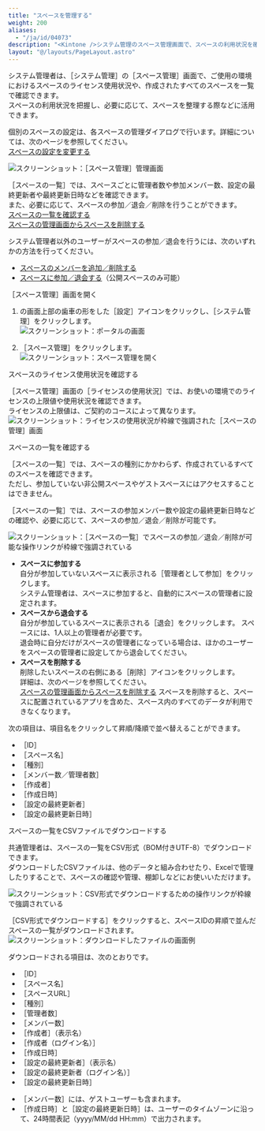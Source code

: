```yaml
---
title: "スペースを管理する"
weight: 200
aliases:
  - "/ja/id/04073"
description: "<Kintone />システム管理のスペース管理画面で、スペースの利用状況を確認する方法を説明しています。"
layout: "@/layouts/PageLayout.astro"
---
```




システム管理者は、<Wovn>［<Kintone />システム管理］</Wovn>の<Wovn>［スペース管理］</Wovn>画面で、ご使用の環境におけるスペースのライセンス使用状況や、作成されたすべてのスペースを一覧で確認できます。  
スペースの利用状況を把握し、必要に応じて、スペースを整理する際などに活用できます。

<Note>

個別のスペースの設定は、各スペースの管理ダイアログで行います。詳細については、次のページを参照してください。  
[スペースの設定を変更する](/k/ja/id/040696.html)

</Note>

<Img src="/k/kintone/img-ja/manage_spaces_00.png" alt="スクリーンショット：［スペース管理］管理画面" />

<Wovn>［スペースの一覧］</Wovn>では、スペースごとに管理者数や参加メンバー数、設定の最終更新者や最終更新日時などを確認できます。  
また、必要に応じて、スペースの参加／退会／削除を行うことができます。  
[スペースの一覧を確認する](#space_admin_manage_spaces_30)  
[スペースの管理画面からスペースを削除する](/k/ja/id/04072.html)

<Note>

システム管理者以外のユーザーがスペースの参加／退会を行うには、次のいずれかの方法を行ってください。

* [スペースのメンバーを追加／削除する](/k/ja/id/040703.html)
* [スペースに参加／退会する](/k/ja/id/040701.html)（公開スペースのみ可能）

</Note>

<Heading id="space_admin_manage_spaces_10"><Wovn>［スペース管理］</Wovn>画面を開く</Heading>

1. <Kintone />の画面上部の歯車の形をした<Wovn>［設定］</Wovn>アイコンをクリックし、<Wovn>［<Kintone />システム管理］</Wovn>をクリックします。  
   <Img src="/k/kintone/img-ja/manage_spaces_01.png" alt="スクリーンショット：ポータルの画面" />

1. <Wovn>［スペース管理］</Wovn>をクリックします。  
   <Img src="/k/kintone/img-ja/manage_spaces_02.png" alt="スクリーンショット：スペース管理を開く" />

<Heading id="space_admin_manage_spaces_20">スペースのライセンス使用状況を確認する</Heading>

<Wovn>［スペース管理］</Wovn>画面の<Wovn>［ライセンスの使用状況］</Wovn>では、お使いの環境でのライセンスの上限値や使用状況を確認できます。  
ライセンスの上限値は、ご契約のコースによって異なります。
<Img src="/k/kintone/img-ja/manage_spaces_04.png" alt="スクリーンショット：ライセンスの使用状況が枠線で強調された［スペースの管理］画面" />

<Heading id="space_admin_manage_spaces_30">スペースの一覧を確認する</Heading>

<Wovn>［スペースの一覧］</Wovn>では、スペースの種別にかかわらず、作成されているすべてのスペースを確認できます。  
ただし、参加していない非公開スペースやゲストスペースにはアクセスすることはできません。

<Wovn>［スペースの一覧］</Wovn>では、スペースの参加メンバー数や設定の最終更新日時などの確認や、必要に応じて、スペースの参加／退会／削除が可能です。

<Img src="/k/kintone/img-ja/manage_spaces_03.png" alt="スクリーンショット：［スペースの一覧］でスペースの参加／退会／削除が可能な操作リンクが枠線で強調されている" />

* **スペースに参加する**  
  自分が参加していないスペースに表示される<Wovn>［管理者として参加］</Wovn>をクリックします。  
  システム管理者は、スペースに参加すると、自動的にスペースの管理者に設定されます。
* **スペースから退会する**  
  自分が参加しているスペースに表示される<Wovn>［退会］</Wovn>をクリックします。
  <Note>
  スペースには、1人以上の管理者が必要です。  
  退会時に自分だけがスペースの管理者になっている場合は、ほかのユーザーをスペースの管理者に設定してから退会してください。
  </Note>
* **スペースを削除する**  
  削除したいスペースの右側にある<Wovn>［削除］</Wovn>アイコンをクリックします。  
  詳細は、次のページを参照してください。  
  [スペースの管理画面からスペースを削除する](/k/ja/id/04072.html)
  <Warning>
  スペースを削除すると、スペースに配置されているアプリを含めた、スペース内のすべてのデータが利用できなくなります。
  </Warning>

次の項目は、項目名をクリックして昇順/降順で並べ替えることができます。

* <Wovn>［ID］</Wovn>
* <Wovn>［スペース名］</Wovn>
* <Wovn>［種別］</Wovn>
* <Wovn>［メンバー数／管理者数］</Wovn>
* <Wovn>［作成者］</Wovn>
* <Wovn>［作成日時］</Wovn>
* <Wovn>［設定の最終更新者］</Wovn>
* <Wovn>［設定の最終更新日時］</Wovn>

<Heading id="space_admin_manage_spaces_40">スペースの一覧をCSVファイルでダウンロードする</Heading>

<Slash />共通管理者は、スペースの一覧をCSV形式（BOM付きUTF-8）でダウンロードできます。  
ダウンロードしたCSVファイルは、他のデータと組み合わせたり、Excelで管理したりすることで、スペースの確認や管理、棚卸しなどにお使いいただけます。

<Img src="/k/kintone/img-ja/manage_spaces_05.png" alt="スクリーンショット：CSV形式でダウンロードするための操作リンクが枠線で強調されている" />

<Wovn>［CSV形式でダウンロードする］</Wovn>をクリックすると、スペースIDの昇順で並んだスペースの一覧がダウンロードされます。
<Img src="/k/kintone/img-ja/manage_spaces_06.png" alt="スクリーンショット：ダウンロードしたファイルの画面例" />

ダウンロードされる項目は、次のとおりです。

* <Wovn>［ID］</Wovn>
* <Wovn>［スペース名］</Wovn>
* <Wovn>［スペースURL］</Wovn>
* <Wovn>［種別］</Wovn>
* <Wovn>［管理者数］</Wovn>
* <Wovn>［メンバー数］</Wovn>
* <Wovn>［作成者］</Wovn>（表示名）
* <Wovn>［作成者（ログイン名）］</Wovn>
* <Wovn>［作成日時］</Wovn>
* <Wovn>［設定の最終更新者］</Wovn>（表示名）
* <Wovn>［設定の最終更新者（ログイン名）］</Wovn>
* <Wovn>［設定の最終更新日時］</Wovn>

<Note>

* <Wovn>［メンバー数］</Wovn>には、ゲストユーザーも含まれます。
* <Wovn>［作成日時］</Wovn>と<Wovn>［設定の最終更新日時］</Wovn>は、ユーザーのタイムゾーンに沿って、24時間表記（yyyy/MM/dd HH:mm）で出力されます。

</Note>
